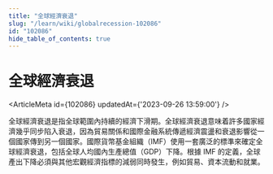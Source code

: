 ```yaml
---
title: "全球經濟衰退"
slug: "/learn/wiki/globalrecession-102086"
id: "102086"
hide_table_of_contents: true
---
```



# 全球經濟衰退

<ArticleMeta id={102086} updatedAt={'2023-09-26 13:59:00'} />
<div className='border-solid border-b border-t-0 my-4 border-[var(--ifm-color-gray-300)]' />

全球經濟衰退是指全球範圍內持續的經濟下滑期。全球經濟衰退意味着許多國家經濟幾乎同步陷入衰退，因為貿易關係和國際金融系統傳遞經濟震盪和衰退影響從一個國家傳到另一個國家。國際貨幣基金組織（IMF）使用一套廣泛的標準來確定全球經濟衰退，包括全球人均國內生產總值（GDP）下降。根據 IMF 的定義，全球產出下降必須與其他宏觀經濟指標的減弱同時發生，例如貿易、資本流動和就業。
